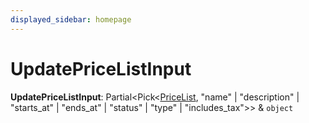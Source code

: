 ```yaml
---
displayed_sidebar: homepage
---
```



# UpdatePriceListInput

 **UpdatePriceListInput**: Partial&#60;Pick&#60;[PriceList](../../entities/classes/entities.PriceList.mdx), "name" \| "description" \| "starts_at" \| "ends_at" \| "status" \| "type" \| "includes_tax"&#62;&#62; & `object`
